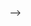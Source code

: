 
<!-- ```{r echo=FALSE, include=FALSE} -->
<!-- # -- housekeeping --------------------------------------------------------------  -->
<!-- rm(list=ls()) -->
<!-- # Libraries -->
<!-- library(foreign) -->
<!-- library(xtable) -->


<!-- # data: Class surveys -->
<!-- dat18 <- read.csv("preparing_data/data/class_survey/lecture_survey_18.csv") -->
<!-- dat19 <- read.csv("preparing_data/data/class_survey/lecture_survey_19.csv") -->
<!-- dat <- read.csv("preparing_data/data/class_survey/lecture_survey_21.csv") -->

<!-- # names(dat) -->
<!-- attach(dat) -->

<!-- # Predefined Cardiff colours -->
<!-- # primary -->
<!-- cardiffred <- rgb(211,55,74, maxColorValue = 255) -->
<!-- cardiffblack <- rgb(35,31,32, maxColorValue = 255) -->
<!-- cardiffgrey <- rgb(47,68,78, maxColorValue = 255) -->
<!-- cardiffgold <- rgb(189,158,94, maxColorValue = 255) -->
<!-- # secondary  -->
<!-- cardiffblue <- rgb(21,44,81, maxColorValue = 255) -->
<!-- cardiffpurple1 <- rgb(29,15,51, maxColorValue = 255) -->
<!-- cardiffpurple2 <- rgb(60,44,89, maxColorValue = 255) -->

<!-- ``` -->



<!-- # Why Does Hypothesis Testing Work? A Primer on Probability -->



<!-- Why do we care so much about inference? We can calculate central tendencies and spreads. Why learn more? -->

<!-- This week we are revisiting the concepts from last week and will take a closer look at them. To goal is that you gain a deeper understanding about what it is that we are actually doing here. -->

<!-- * What does inference mean? -->
<!-- * Why does all this inference actually work? -->
<!-- * And why is it so important to properly randomise the samples that we draw? -->
<!-- * How can we be 95% confident about the test of a hypothesis? -->



<!-- ## Distributions -->
<!-- What does inference actually mean? To properly understand the idea behind it, let us begin with distributions and a number of related ideas that will all be useful.  -->


<!-- ### Probability  -->

<!-- We start with with probability and take a look at a definition. Let us define probability from a frequentist perspective. -->

<!-- > The probability of an outcome is the frequency of that outcome if the process were repeated a large number of times.  -->

<!-- This says that we can learn the probability of an event by *trying it out* many times---whatever *it* means. -->

<!-- Here are some examples that you know from everyday life. -->

<!-- * Toss a coin: The probability to get a 'head' is Pr(head) = 1/2 --- if the coin is fair of course. -->
<!-- * Toss a [dice](https://www.youtube.com/watch?v=4Dryu8gybd0):  -->
<!--   * The probability to throw a 1 is Pr(1) = 1/6 -->
<!--   * The probability to throw everything else than a 1 is Pr(not 1) = 5/6 -->

<!-- While you cannot observe these probabilities from one throw alone, try it out a couple of times, say, 100? Or even better 1000? You should get really close to the *true* underlying value of the probability.  -->

<!-- ### Distribution  -->
<!-- The next useful concept is the distribution. You can get to the distribution of an event in a pretty straightforward way. Imagine we were playing [Boule](https://en.wikipedia.org/wiki/Boules) in our local club 'Allez les Bleus'. On our Thursday evening training sessions we are trying to hit a line that is exactly 5m away. As avid data aficionados we are measuring each try and record the data in a spread sheet. At home you sit down and chart of histogram of all the tries that we have been throwing. -->


<!-- ```{r fig.show="hold", out.width="30%", fig.align="center", fig.cap="A Histogram Becoming a Distribution.", echo=FALSE} -->
<!-- # This works in the browser but not in the R Markdown Viewer. -->
<!-- knitr::include_graphics("./figures/w5_distr1.png") -->
<!-- knitr::include_graphics("./figures/w5_distr2.png") -->
<!-- knitr::include_graphics("./figures/w5_distr3.png") -->
<!-- knitr::include_graphics("./figures/w5_distr4.png") -->
<!-- knitr::include_graphics("./figures/w5_distr5.png") -->
<!-- knitr::include_graphics("./figures/w5_distr6.png") -->
<!-- ``` -->



<!-- On the horizontal axis you are observing the possible outcomes. In statistical theory, this area is also called the *sampling space*. In the example with the coin, the sampling space $S$ of one fair flip one coin is $S = {H, T}$ where $H = \text{heads}$ and $T = \text{tails}$ are the outcomes. Here it is how far we can throw. -->

<!-- On the vertical axis you are at first simply observing the frequencies. Increasing the number of bins of the histogram leads to increasingly realistic representations of the data. With infinite number of bins, you end up with a continuous representation of the data. Once the data is continuous, we do not speak of frequencies any longer---simply because each point on the x-axis is not infinitely small. We now call the vertical axis density. -->

<!-- Given our definition of probability above, if we were to repeatedly throw the *boule* infinitely many times, the resulting data would be the distribution of the probability to actually hit the 5m line.  -->

<!-- There is an important property of distributions: Everything under the curve adds up to 1. This means that probability distributions have a straightforward geometric interpretation: we can simply ask for value ranges that we are interested in and see how often we would observe it. -->



<!-- ```{r, eval=knitr::is_html_output(excludes = "epub"), results = 'asis', echo = F} -->
<!-- cat( -->
<!-- '<iframe width="560" height="315" src="https://www.youtube.com/embed/TJ8cd9UrJl8" frameborder="0" allow="accelerometer; autoplay; clipboard-write; encrypted-media; gyroscope; picture-in-picture" allowfullscreen></iframe>' -->
<!-- ) -->
<!-- ``` -->

<!-- ### The Normal Distribution  -->
<!-- But if we want to know more, we have to introduce a more rigorous concept of what a probability distribution actually is. Let us get to know the Normal Distribution, a very special probability distribution. This is how it looks like. -->


<!-- ```{r fig.show="hold", out.width="30%", fig.align="center", fig.cap="The Normal Distribution.", echo=FALSE} -->
<!-- # This works in the browser but not in the R Markdown Viewer. -->
<!-- knitr::include_graphics("./figures/w5_stnorm.png") -->
<!-- ``` -->



<!-- The Normal Distribution has a number of important properties.  -->

<!-- * It is always a bell-shaped curve. -->
<!-- * It is always symmetrical. -->
<!-- * The mean = median = mode. -->
<!-- * The tails are asymptotic, which means the values get closer to the x-axis the further you go into infinity, but never intercept it. -->
<!-- * Two parameters drive the distribution: The mean $\mu$ and the standard deviation $\sigma$. -->


<!-- The Normal Distribution has a proper formula that allows us to calculate its density. Remember, the mean $\mu$ and the standard deviation $\sigma$ determine how the function looks like. Then, given any value $x$ we can calculate the resulting density. The formula for the probability density function was discovered by [Carl Friedrich Gauss](https://en.wikipedia.org/wiki/Carl_Friedrich_Gauss). -->

<!-- \[f(x; \mu,\sigma^{2})=\frac{1}{\sqrt{2\pi\sigma^{2}}} -->
<!-- 			exp \left[ - \frac{(x-\mu)^{2}}{2\sigma^{2}} \right] \] -->

<!-- The parameter $\pi$ is the [famous mathematical constant](https://en.wikipedia.org/wiki/Pi). The expression $exp(\cdot)$ is short for $e^{(\cdot)}$, where $e$ is yet another important mathematical constant, the [Euler number](https://en.wikipedia.org/wiki/E_(mathematical_constant)). You do not have to understand all details here, the main point is that you can see how $\mu$ and $\sigma$ drive the shape of the whole thing.  -->

<!-- The resulting shape of the function has yet another couple of great characteristics. The area covered within the bounds of the standard deviation always remains the same: -->

<!-- *  The area ± 1 SD from the mean always covers 68.3% -->
<!-- *  The area ± 2 SD from the mean always covers 95.4% -->
<!-- *  The area ± 3 SD from the mean always covers 99.7% etc. -->

<!-- Take a look at the figure below. We have two different Normal distributions. On the left, $\mu$ = 5 and $\sigma$ = 1 and on the right $\mu$ = 5 and $\sigma$ = 2. In both cases, the area that covers one standard deviation to the left and to the right of the mean covers 68.3%. This means that if we have a process that we can describe with this function, then we know that there is a probability of 68.3% that we end up with a value between 4 and 6 on the left figure. Likewise, with the same probability of 68.3% we will end up between 3 and 7 on the right figure. The same holds for all other values of the standard deviation (2 SD, 3 SD, ...) [Fascinating!](https://www.youtube.com/watch?v=cFods1KSWsQ). -->


<!-- ```{r fig.show="hold", fig.align="center", fig.cap="Two Different Normal Distributions and The Probability Mass Covered By Their Standard Deviations.", echo=FALSE} -->
<!-- # This works in the browser but not in the R Markdown Viewer. -->
<!-- knitr::include_graphics("./figures/w5_nd2.png") -->
<!-- ``` -->


<!-- This is really useful, because *independent of the exact shape of the Normal Distribution*---that is *indenendent of the values of $\mu$ and $\sigma$*---we can now draw all kinds of probabilities using simple geometry.  -->

<!-- ```{r fig.show="hold", out.width="100%", fig.align="center", fig.cap="Probabilities are Just Shapes Under the Distribution Function.", echo=FALSE} -->
<!-- # This works in the browser but not in the R Markdown Viewer. -->
<!-- knitr::include_graphics("./figures/w5_norm1.png") -->
<!-- ``` -->

<!-- Remember what we know: one standard deviation to both sides covers 68.3%, two standard deviations to both sides covers 95.4%. -->

<!-- * The probability to observe a value between 0 and 1: 34.15%. We know that 1 standard deviation to the left *and* right adds to 68.3%, so 68.3%/2 = 34.15%. -->
<!-- * The probability to observe a value > 1: 15.85%. Simply take the left 50% and also add the one standard deviation to the right of the mean 68.3%/2 = 34.15%. So 50% + 34.15% = 84.15%. Now given that all under the curve adds up to 100% we simply subtract the 84.15%---and get 15.85%. -->




<!-- ### Your Standard Measure z-scores -->
<!-- What are z-scores and why do we need them? We can use them if we want to make comparisons across samples. For example, we might want to compare the effort from two students Alexandra and Bastian who are in different cohorts. *In comparison to their peers*, is Alexandra more diligent than Peter? -->

<!-- * Alexandra studies 40h per week, Bastian 42h. So *prima facie*, Bastian is working more. But: Is he working more than Alexandra *in the light of the different study regimes of their cohorts?* -->
<!-- * To determine who studies harder we can standardize the effort of each of the students: How different are Alexandra and Bastian from the typical student in their class? -->


<!-- The idea is straightforward: We calculate the difference of each student from the average per spread of their respective cohorts. To compare variables from different distributions, we can standardize them by building so called ‘z-scores’. -->

<!--  \[ z_{i} = \frac{x_{i}-\bar x}{\sigma} \] -->

<!-- A so standardized variable will have mean zero and a standard deviation of one. Let us do the math. -->

<!-- * We learn that Alexandra’s class has a mean of 30h with a standard deviation of 5.  -->
<!-- * Bastian’s class has mean of 40h with standard deviation 6. -->
<!-- * We begin with the z-score from Alexandra. It is $z_A =(40−30)/5=2$  -->
<!-- * Bastian's z-score is $z_B =(42−40)/6=0.33$ -->

<!-- What do we conclude? Well, Alexandra is on average much more 'off' in comparison to her peers than Bastian. She is much more of an outlier and he actually is much more of an average guy when it comes to studying. -->

<!-- [One more thing.](https://www.youtube.com/watch?v=sdqMvEZTxlI) The z-scores have a link to the Normal distribution. We can actually use them to calculate the probability of an event.  -->

<!-- The only thing you have to do is convert your data into z-score. And then you can look up its probability in the probability tables of a normal distribution.  -->


<!-- ```{r fig.show="hold", out.width="50%", fig.align="center", fig.cap="Reading z-Scores.", echo=FALSE} -->
<!-- # This works in the browser but not in the R Markdown Viewer. -->
<!-- knitr::include_graphics(normalizePath("./figures/w5_norm2.png")) -->
<!-- knitr::include_graphics(normalizePath("./figures/w5_zscores.png")) -->
<!-- ``` -->

<!-- Here is a quick video where I show you how to use the table. -->

<!-- ```{r, eval=knitr::is_html_output(excludes = "epub"), results = 'asis', echo = F} -->
<!-- cat( -->
<!-- '<iframe width="560" height="315" src="https://www.youtube.com/embed/HKY1XE9sA-8" frameborder="0" allow="accelerometer; autoplay; clipboard-write; encrypted-media; gyroscope; picture-in-picture" allowfullscreen></iframe>' -->
<!-- ) -->
<!-- ``` -->


<!-- ## Inference  -->
<!-- Let us continue with a proper look at inference. We will revisit some topics we talked about last week---but this time in a much more rigorous way. We might be interested in all sorts of research questions. -->

<!-- * Which party would citizens vote for? -->
<!-- * How many hours do school-children study at home?  -->
<!-- * How many children do parents wish to have? -->


<!-- The problem is pretty straightforward: We cannot ask everybody or count everything. What do we do? Well, we take a look at a sample. With the sample, we will try to answer to questions. -->

<!-- Given what we observe in the sample: -->

<!-- * What is the most probable value in the population out there?  -->
<!-- * How certain are we about our results? -->



<!-- ### Some Key Concepts -->
<!-- Before we learn how to answer these questions, we will take a look at some key concepts. -->

<!-- *Population* -->

<!-- > The full set of cases about which we want to generalise. -->

<!-- *Sample* -->

<!-- > A subset of the population. -->

<!-- *Variable* -->

<!-- > Logical set of attributes (characteristics) of an object (person, thing, etc.) that can vary across a range. -->

<!-- *Parameter* -->

<!-- > A characteristic of a population; usually unknown. -->

<!-- *Descriptive Statistics* -->

<!-- > Statistics that summarise the distribution of the values of variables in a sample. -->

<!-- *Inferential Statistics* -->

<!-- > The use of statistics to make inferences about a larger population based on data collected from a sample. -->

<!-- ### Population and Samples  -->

<!-- We said already that we can never know the whole population, simply because it is impossible to ask every single individual. Imagine we are interested in learning how the distribution of a particular variable looks like in the population---e.g. income, voting intention etc.. This means that we are particularly keen learn two key variables. -->

<!-- * The population mean $\mu$ -->
<!-- * The population standard deviation $\sigma$ -->


<!-- How could learn about the population? We can draw one sample and measure -->

<!-- * the sample mean $\bar m_i$; -->
<!-- * and the sample standard deviation $s_i$. -->


<!-- Note that the notation for population parameters is in Greek letters, while the sample parameters will always be Roman letters. -->

<!-- This will give us a first impression about how the distribution looks like. Can we take any sample? Think of the following situation. Imagine you wanted to predict the upcoming elections in Wales. You are asking 1000 people about their voting intention. To do so, you walk in the rainy streets of Cardiff until you collected 1000 responses---and 36% intend to vote for the green party. Can you trust in this result? Well, let us see: You have an idea about how 1000 people who had a reason to be on the streets of Cardiff are intending to vote. But it could be that those people might have a particular political preference. For example, they were out and about despite the weather conditions. It would be quite reasonable to assume that they are more environmentalists than those who stayed at home---or even those who live outside Cardiff.  -->

<!-- If you want to know about the voting intention in *all* Wales, you probably need a good representation of what is going on in *all* Wales. Ideally, you would be able to have a completely random draw from all Welsh voters---and not only those who were on the streets of Cardiff on a particularly rainy day. -->

<!-- Luckily, when we generate the sample with our computer, we can simulate a truly random sample How could we improve our knowledge about the population? We could draw many more samples, calculate the mean and standard deviation from them and learn how much all these means and standard deviations vary. This would refine our idea about the average typical value in the population and the average spread of the data in the population.  -->

<!-- ```{r fig.show="hold", out.width="50%", fig.align="center", fig.cap="Drawing Many Samples from the Population.", echo=FALSE} -->
<!-- # This works in the browser but not in the R Markdown Viewer. -->
<!-- knitr::include_graphics("./figures/w5_pop3.png") -->
<!-- ``` -->


<!-- Doing so, we are retrieving another distribution: The distribution over the averages of our samples. This distribution is also called *sampling distribution*. As with any distribution, we are interested in two key values. -->

<!-- * First the mean of sampling distribution of means $\bar m_i$. -->
<!-- * Second the standard deviation of sampling distribution of means $s_n$ -->


<!-- Let us take a look at a *real* example in Figure \@ref(fig:distribution-sampling). On the left, there is the unknown distribution in the population. We then randomly draw one sample from this distribution. You can see that for a random reason, it is a bit off. If this were in the real world, we of course would not know that we are off---we only have this one sample. Since we are simulating everything on the computer we take many more samples. You can see on the right that we are retrieving many samples with their bell-shaped distributions. For each of these individual samples we can calculate an average. And you can see all averages accumulate at the bottom of the right hand figure as red points: if you closely inspect these means, they are clustering in 'the middle'. This center actually *is* the true underlying population parameter. -->


<!-- ```{r distribution-sampling, fig.show="hold", out.width="100%", fig.align="center", fig.cap="Drawing Many Samples from the Population.", echo=FALSE} -->
<!-- # This works in the browser but not in the R Markdown Viewer. -->
<!-- knitr::include_graphics("./figures/w5_norm3c.png") -->
<!-- ``` -->

<!-- If we were able to repeat the sampling a great number of times, there actually *is* a way in which we can really measure the unkown population parameter $\mu$, the average of the *population*. -->

<!-- * We can estimate the population mean $\mu$ as the average over all means from all samples. -->
<!-- * The means of all samples also vary of course, which means we can calculate a standard deviation for them. This standard deviation of the means of the samples---so the standard deviation of the sampling distribution---is called the *standard error*.  -->

<!-- ### The Central Limit Theorem -->

<!-- If you closely look at how the means of the samples are actually distributed, do you notice something? Well, it looks a bit as if they were distributed in a bell shaped way---just like the Normal distribution we heard of before. -->

<!-- So here is another amazing thing about ['the Normal'](https://www.youtube.com/watch?v=Pb0tvv1ojUE). The whole world would probably not really work if it did not exist. The reason is: all statistical processes boil down to being normal eventually---as proven by the mathematician [Pierre-Simon Laplace](https://en.wikipedia.org/wiki/Pierre-Simon_Laplace) some 200 years ago. -->


<!-- Informally, this is what the Central Limit Theorem is saying. -->

<!-- * Imagine we have a population distribution with mean $\mu$ and variance $\sigma^2$ and we are interested in its mean. -->
<!-- * Repeatedly taking samples from that distribution, yields the sampling distribution of the mean which approaches a normal distribution with mean $\mu$ and variance $\sigma^2/n$ as the observation in each sample $n$ increases. -->
<!-- * This holds regardless of the shape of the original distribution. -->
<!-- * The Central Limit Theorem is the basis for application of statistics to many *natural* phenomena (which are the sum of many unobserved random events). -->
<!-- * How? Take a sample, calculate its mean. Do the same thing again and again. The distribution of sample means will be normal. -->


<!-- This is a fun application of it: the Galton Board. Balls are entered at the top and have to take a series of left-right decisions. The result of it in the end is the normal distribution. Remember: independent of the original stochastic process, if all tries are truly random, the resulting distribution ends up being normal. By the way, here in Cardiff's [Techniquest](https://www.techniquest.org/) there is a massive version of the Galton Board where you can try this yourself. -->


<!-- ```{r, eval=knitr::is_html_output(excludes = "epub"), results = 'asis', echo = F} -->
<!-- cat( -->
<!-- '<iframe width="560" height="315" src="https://www.youtube.com/embed/3m4bxse2JEQ" frameborder="0" allow="accelerometer; autoplay; clipboard-write; encrypted-media; gyroscope; picture-in-picture" allowfullscreen></iframe>' -->
<!-- ) -->
<!-- ``` -->


<!-- In the video, this works well for the large and the medium balls. But it does not really work for the small ones. Why not? David Bulger offers a great intuition in the comments: -->

<!-- > Watching the small balls fall, you can see that they tend to gather momentum and run in diagonal paths to the left or right—that is, they don't change direction much. This illustrates the importance of the independence assumption in the central limit theorem: if the individual random variables are not independent, then their sum may not tend to a normal distribution. -->


<!-- So you see how key it is that the sampling happens truly at random. Everything breaks down if we cannot guarantee the randomness of the sampling process. -->


<!-- The Central Limit Theorem is the foundation for any inference that we want to do. And it will be really helpful for answering a question you might have on your mind already. With the computer you can draw many samples and calculate their averages to get to the population parameter. But in practice this is not possible: We typically have money to field *one* survey---and not many different ones. How do all these insights about the sampling distribution help us in practice?  -->

<!-- Enter the Central Limit Theorem (CLT). We know that *if sampling occurs randomly* the whole sampling distribution results in a normal distribution. It is OK therefore to be bold enough and assume that  -->
<!-- the sample we draw is normally distributed. We can therefore calculate an estimate for the key parameters we are interested in from our sample.  -->

<!-- Given our sample, what would be our best guess for the unknown population parameter $\mu$? Well, the average of our sample, right? Our estimate for $\mu$ is therefore -->

<!-- \[ \hat{\mu} = \bar m_i \] -->

<!-- Note that the hat indicates an estimate. -->

<!-- What can we say about our uncertainty of our mean of the sample, the standard error? We know it will follow a normal distribution (CLT!). If we knew the true population standard deviation $\sigma$, we could easily calculate it from one single sample.  -->

<!-- \[  s_n = \frac{\sigma}{\sqrt{n}} \] -->

<!-- Of course we do not know the true population parameter. So what do we do? We again use the value from the sample and assume that we have the right value. The estimate for the standard error then is as follows. -->

<!-- \[  \hat{s}_n = \frac{s_i}{\sqrt{n}} \] -->

<!-- Let us take a look at an example to make this more easy to understand. We assume your sample is a random sample from your cohort. How many hours does your cohort sleep per night? And what is our uncertainty around that? -->

<!-- ```{r echo=FALSE} -->
<!-- m_i <- round(mean(dat$sleep), 2) -->
<!-- s_i <- round(sd(dat$sleep), 2) -->

<!-- n <- length(dat$sleep) -->



<!-- ``` -->


<!-- \[\hat \mu = \bar m_i = `r m_i` \] -->

<!-- \[ \hat \sigma_i = \frac{\hat \sigma}{\sqrt{n}} = \frac{`r s_i`}{\sqrt{`r n`}} = `r round(s_i/sqrt(n), 2)`  \] -->


<!-- ### Summing Up: What is Inference? -->

<!-- Let us take stock and understand the core idea of inference. -->
<!-- * We can never know the true population mean $\mu$. -->
<!-- * We will take the next best guesses: Measures on the basis of our -->
<!-- sample. -->
<!-- * We will make use of the mean, the standard deviation and the size of the sample. -->
<!-- * We rely on the fact that random samples would typically give us a good idea about the population (Central Limit Theorem). -->
<!-- * And then we assume that the sample mean is the population mean. -->
<!-- * We then use the standard deviation from our sample to estimate the standard error of the sampling distribution. -->



<!-- ### Confidence Intervals: Being 95% Certain -->

<!-- Last thing to wrap your heads around for today: We have the standard error. How certain can we be that our sampled mean is close to the population mean? -->

<!-- The thing is, in real life we can of course  never know the true population mean $\hat \mu$. But we can use the Central Limit Theorem! We know that our sample---if well implemented---is a result of a random sampling process. And if that is the case, all samples including ours will follow the Central Limit Theorem (CLT).  -->

<!-- Let us assume we want to catch the population mean with our sample in 95 out of 100 samples. That means from the mean, we have to cover the area 42.5% to the left of the mean and 42.5% to the right of the mean. We call this area the *95% confidence interval*.  -->

<!-- ```{r fig.show="hold", fig.align="center", fig.cap="Two Different Normal Distributions and The Probability Mass Covered By Their Standard Deviations.", echo=FALSE} -->
<!-- # This works in the browser but not in the R Markdown Viewer. -->
<!-- knitr::include_graphics("./figures/w5_nd2.png") -->
<!-- ``` -->


<!-- Remember that we were talking about the z-scores above? Using z-scores, we now can translate this statement about probabilities into units of standard deviation in a real distribution. If we want to cover the central 95% of a distribution, we have to go 1.96 times the standard deviation to the left of the mean and 1.96 times the standard deviation to the right of the mean.  -->

<!-- Knowing that we can assume that the sampling distribution is normally distributed (hat tip CLT), we can calculate the probability that we cover the range of values where we will capture the real mean in 95 out of 100 times. It is the range given by -->

<!-- \[  \hat\mu ± 1.96 \hat \sigma \] -->

<!-- Or in our example *How many hours do you sleep at night?* -->

<!-- \[  `r m_i` ± 1.96 `r s_i` = [`r m_i - 1.96 * s_i`, `r m_i + 1.96 * s_i`] \] -->

<!-- This means that if we drew 100 samples, the true population mean of your overall cohort would be in the interval [`r m_i - 1.96 * s_i`, `r m_i + 1.96 * s_i`] in 95 out of 100 times. -->


<!-- <!-- Insert a video here on the calculations by hand? --> -->

<!-- ### Revisiting t-tests -->
<!-- The great thing about confidence intervals is that we can also use them to understand hypothesis testing. -->

<!-- Imagine we are testing whether there is actually a difference in the mean of two samples, just like we did last week with the t-tests. Instead of checking the p-value, we can also study the confidence interval. In 95 out of 100 cases, how much of a difference do we expect to be there between the two samples, given what we observe in the data? -->

<!-- ```{r echo=FALSE} -->
<!-- ttest.perweek.21.18 <- t.test(dat18$studyperweek, studyperweek) -->
<!-- ttest.perweek.21.18 -->
<!-- ``` -->

<!-- R returns us the confidence interval: Here, it is anywhere between `r round(ttest.perweek.21.18$conf.int, 2)[1] ` and `r round(ttest.perweek.21.18$conf.int, 2)[2]`. This means that your confidence interval covers the 0---with a probability of 95% you could not tell whether the true difference in the means is lower 0, equal 0 or higher than 0. Hence, you cannot refute the original hypothesis that the means are the same. Therefore, you have to conclude that the means are probably the same. -->



<!-- Remember that the difference between you and the cohort in 2019 was *statistically significant*? -->

<!-- ```{r echo=FALSE} -->
<!-- ttest.perweek.21.19 <- t.test(dat19$studyperweek, studyperweek) -->
<!-- ttest.perweek.21.19 -->
<!-- ``` -->

<!-- Now, the confidence interval it is anywhere between `r round(ttest.perweek.21.19$conf.int, 2)[1] ` and `r round(ttest.perweek.21.19$conf.int, 2)[2]`. The confidence interval *does not* cover the 0. You can conclude that with a probability of 95% the difference between the cohort *is* larger than 0. Now, you can refute the original hypothesis that the means are the same---at least with a 95% confidence in the results.  -->





<!-- ## Revisiting the Original Questions -->
<!-- Let us revisit the original questions we initially set out above.  -->

<!-- * What does inference mean? -->
<!-- * Why does all this inference actually work? -->
<!-- * And why is it so important to properly randomise the samples that we draw? -->
<!-- * How can we be 95% confident about the test of a hypothesis? -->

<!-- If you worked through this class properly and also did the readings, you should be able to answer the questions. If not, let's be in touch in the weekly workshop on Tuesdays. -->

<!-- ## A Simple Figure With Two Variables -->
<!-- This week was quite heavy on concepts, hence let us be really quick on the coding. Just a simply plot of two variables. In all we are doing, I am introducing some functions for randomly sampling in different ways. -->
<!-- Let us first do a random draw from a normal distribution. We then calculate a second variable from it, adding a bit of normally distributed noise on top. Then we plot it using colour. -->

<!-- ```{r} -->
<!-- # Select var1 randomly from a normal distribution -->
<!-- var1 <- rnorm(n = 100, mean = 5, sd = 3) -->
<!-- # Select some noise again randomly from a normal distribution -->
<!-- var2.noise <- rnorm(n=100, mean = 0, sd = 0.5) -->
<!-- # create second variable -->
<!-- var2 <- var1 + var2.noise -->

<!-- # Here I sample two colours randomly  -->
<!-- allcolours <- colours() -->
<!-- two.colours <- sample(allcolours, 2) -->

<!-- # Plot two variables -->
<!-- plot(var1, var2,  -->
<!--      pch = 21, # Setting Point Characters, here filled circles -->
<!--      col = two.colours[1], # using the first colour for the frame -->
<!--      bg = two.colours[2], # using the second colour for the background -->
<!--      las = 1, #rotates numbers on the left -->
<!--      xlab = 'Label on the x-Axis') -->

<!-- # abline is very useful for plotting all sorts of lines -->
<!-- # a: intercept, b: slope -->
<!-- abline(a= 0, b = 1, col = cardiffred)  -->
<!-- # horizontal line at 0, lwd: line width -->
<!-- abline(h = 0, col = cardiffblue, lwd = 3) -->
<!-- # vertical line at 0, lty: line type -->
<!-- abline(v = 0, lty = 3) -->
<!-- ``` -->

<!-- ## Reading for This Week -->
<!-- For this week, please read chapter 4 in @Agresti2018. -->


